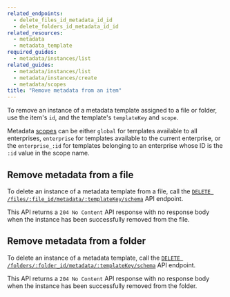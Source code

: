 ```yaml
---
related_endpoints:
  - delete_files_id_metadata_id_id
  - delete_folders_id_metadata_id_id
related_resources:
  - metadata
  - metadata_template
required_guides:
  - metadata/instances/list
related_guides:
  - metadata/instances/list
  - metadata/instances/create
  - metadata/scopes
title: "Remove metadata from an item"
---
```

To remove an instance of a metadata template assigned to a file or
folder, use the item's `id`, and the template's `templateKey`
and `scope`.

<Message>

  Metadata [scopes][scopes] can be either `global` for templates available to
  all enterprises, `enterprise` for templates available to the current
  enterprise, or the `enterprise_:id` for templates belonging to an enterprise
  whose ID is the `:id` value in the scope name.

</Message>

## Remove metadata from a file

To delete an instance of a metadata template from a file, call
the [`DELETE /files/:file_id/metadata/:templateKey/schema`][e_on_file] API endpoint.

<Samples id="delete_files_id_metadata_id_id" />

This API returns a `204 No Content` API response with no response body when
the instance has been successfully removed from the file.

## Remove metadata from a folder

To delete an instance of a metadata template, call
the [`DELETE /folders/:folder_id/metadata/:templateKey/schema`][e_on_folder]
API endpoint.

<Samples id="delete_folders_id_metadata_id_id" />

This API returns a `204 No Content` API response with no response body when
the instance has been successfully removed from the folder.

[e_on_file]: e://delete_files_id_metadata_id_id
[e_on_folder]: e://delete_folders_id_metadata_id_id
[scopes]: g://metadata/scopes
